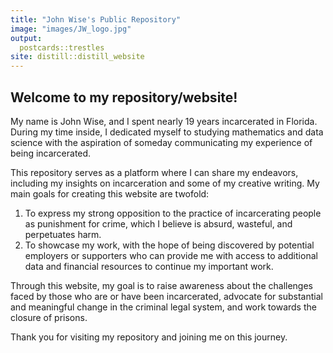 ```yaml
---
title: "John Wise's Public Repository"
image: "images/JW_logo.jpg"
output:
  postcards::trestles
site: distill::distill_website
---
```

 
## **Welcome to my repository/website!**

My name is John Wise, and I spent nearly 19 years incarcerated in Florida. During my time inside, I dedicated myself to studying mathematics and data science with the aspiration of someday communicating my experience of being incarcerated.

This repository serves as a platform where I can share my endeavors, including my insights on incarceration and some of my creative writing. My main goals for creating this website are twofold:

1. To express my strong opposition to the practice of incarcerating people as punishment for crime, which I believe is absurd, wasteful, and perpetuates harm.
2. To showcase my work, with the hope of being discovered by potential employers or supporters who can provide me with access to additional data and financial resources to continue my important work.

Through this website, my goal is to raise awareness about the challenges faced by those who are or have been incarcerated, advocate for substantial and meaningful change in the criminal legal system, and work towards the closure of prisons.

Thank you for visiting my repository and joining me on this journey.
